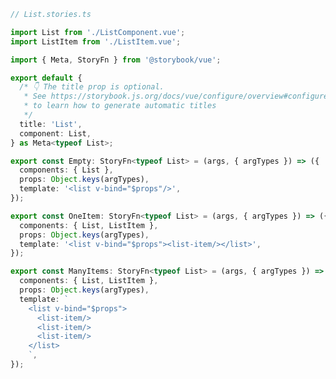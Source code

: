 ```ts
// List.stories.ts

import List from './ListComponent.vue';
import ListItem from './ListItem.vue';

import { Meta, StoryFn } from '@storybook/vue';

export default {
  /* 👇 The title prop is optional.
   * See https://storybook.js.org/docs/vue/configure/overview#configure-story-loading
   * to learn how to generate automatic titles
   */
  title: 'List',
  component: List,
} as Meta<typeof List>;

export const Empty: StoryFn<typeof List> = (args, { argTypes }) => ({
  components: { List },
  props: Object.keys(argTypes),
  template: '<list v-bind="$props"/>',
});

export const OneItem: StoryFn<typeof List> = (args, { argTypes }) => ({
  components: { List, ListItem },
  props: Object.keys(argTypes),
  template: '<list v-bind="$props"><list-item/></list>',
});

export const ManyItems: StoryFn<typeof List> = (args, { argTypes }) => ({
  components: { List, ListItem },
  props: Object.keys(argTypes),
  template: `
    <list v-bind="$props">
      <list-item/>
      <list-item/>
      <list-item/>
    </list>
    `,
});
```
